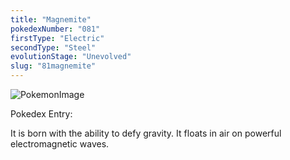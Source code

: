 ```yaml
---
title: "Magnemite"
pokedexNumber: "081"
firstType: "Electric"
secondType: "Steel"
evolutionStage: "Unevolved"
slug: "81magnemite"
---
```


![PokemonImage](https://archives.bulbagarden.net/media/upload/thumb/a/a2/0081Magnemite.png/140px-0081Magnemite.png)

Pokedex Entry:

It is born with the ability to defy gravity. It floats in air on powerful electromagnetic waves.
